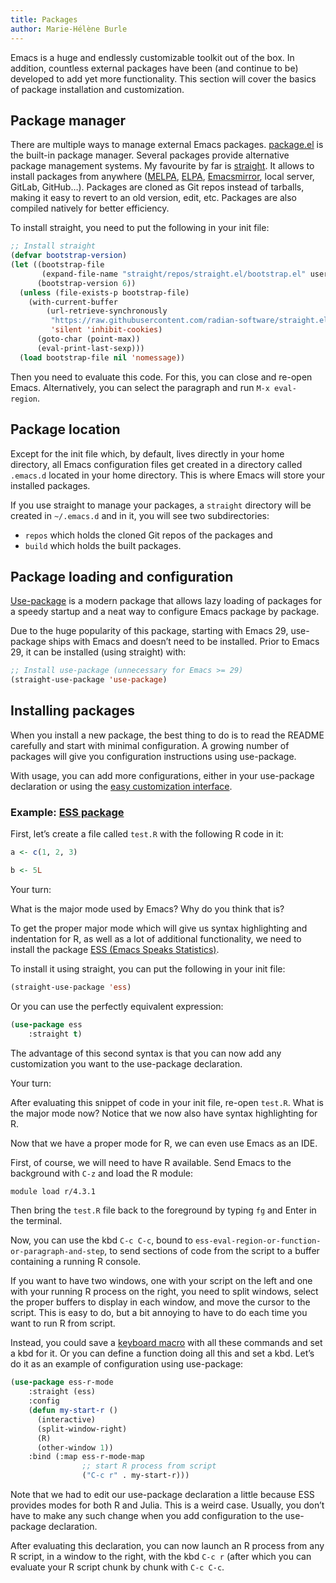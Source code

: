 ```yaml
---
title: Packages
author: Marie-Hélène Burle
---
```


:::{.def}

Emacs is a huge and endlessly customizable toolkit out of the box. In addition, countless external packages have been (and continue to be) developed to add yet more functionality. This section will cover the basics of package installation and customization.

:::

## Package manager

There are multiple ways to manage external Emacs packages. [package.el](https://github.com/emacs-mirror/emacs/blob/master/lisp/emacs-lisp/package.el) is the built-in package manager. Several packages provide alternative package management systems. My favourite by far is [straight](https://github.com/radian-software/straight.el). It allows to install packages from anywhere ([MELPA](https://melpa.org/#/), [ELPA](https://elpa.gnu.org/), [Emacsmirror](https://emacsmirror.net/), local server, GitLab, GitHub...). Packages are cloned as Git repos instead of tarballs, making it easy to revert to an old version, edit, etc. Packages are also compiled natively for better efficiency.

To install straight, you need to put the following in your init file:

```.lisp
;; Install straight
(defvar bootstrap-version)
(let ((bootstrap-file
       (expand-file-name "straight/repos/straight.el/bootstrap.el" user-emacs-directory))
      (bootstrap-version 6))
  (unless (file-exists-p bootstrap-file)
    (with-current-buffer
		(url-retrieve-synchronously
		 "https://raw.githubusercontent.com/radian-software/straight.el/develop/install.el"
		 'silent 'inhibit-cookies)
      (goto-char (point-max))
      (eval-print-last-sexp)))
  (load bootstrap-file nil 'nomessage))
```

Then you need to evaluate this code. For this, you can close and re-open Emacs. Alternatively, you can select the paragraph and run `M-x eval-region`.

## Package location

Except for the init file which, by default, lives directly in your home directory, all Emacs configuration files get created in a directory called `.emacs.d` located in your home directory. This is where Emacs will store your installed packages.

If you use straight to manage your packages, a `straight` directory will be created in `~/.emacs.d` and in it, you will see two subdirectories:

- `repos` which holds the cloned Git repos of the packages and
- `build` which holds the built packages.

## Package loading and configuration

[Use-package](https://github.com/jwiegley/use-package) is a modern package that allows lazy loading of packages for a speedy startup and a neat way to configure Emacs package by package.

Due to the huge popularity of this package, starting with Emacs 29, use-package ships with Emacs and doesn't need to be installed. Prior to Emacs 29, it can be installed (using straight) with:

```.lisp
;; Install use-package (unnecessary for Emacs >= 29)
(straight-use-package 'use-package)
```

## Installing packages

When you install a new package, the best thing to do is to read the README carefully and start with minimal configuration. A growing number of packages will give you configuration instructions using use-package.

With usage, you can add more configurations, either in your use-package declaration or using the [easy customization interface](intro_customize.qmd#easy-customization-interface).

### Example: [ESS package](https://github.com/emacs-ess/ESS)

First, let's create a file called `test.R` with the following R code in it:

```.r
a <- c(1, 2, 3)

b <- 5L
```

:::{.exo}

:::{.yourturn}

Your turn:

:::

What is the major mode used by Emacs?
Why do you think that is?

:::

To get the proper major mode which will give us syntax highlighting and indentation for R, as well as a lot of additional functionality, we need to install the package [ESS (Emacs Speaks Statistics)](https://github.com/emacs-ess/ESS).

To install it using straight, you can put the following in your init file:

```.lisp
(straight-use-package 'ess)
```

Or you can use the perfectly equivalent expression:

```.lisp
(use-package ess
	:straight t)
```

The advantage of this second syntax is that you can now add any customization you want to the use-package declaration.

:::{.exo}

:::{.yourturn}

Your turn:

:::

After evaluating this snippet of code in your init file, re-open `test.R`.
What is the major mode now?
Notice that we now also have syntax highlighting for R.

:::

Now that we have a proper mode for R, we can even use Emacs as an IDE.

First, of course, we will need to have R available. Send Emacs to the background with `C-z` and load the R module:

```.bash
module load r/4.3.1
```

Then bring the `test.R` file back to the foreground by typing `fg` and Enter in the terminal.

Now, you can use the kbd `C-c C-c`, bound to `ess-eval-region-or-function-or-paragraph-and-step`, to send sections of code from the script to a buffer containing a running R console.

If you want to have two windows, one with your script on the left and one with your running R process on the right, you need to split windows, select the proper buffers to display in each window, and move the cursor to the script. This is easy to do, but a bit annoying to have to do each time you want to run R from script.

Instead, you could save a [keyboard macro](intro_automation.qmd#keyboard-macros) with all these commands and set a kbd for it. Or you can define a function doing all this and set a kbd. Let's do it as an example of configuration using use-package:

```.lisp
(use-package ess-r-mode
	:straight (ess)
	:config
	(defun my-start-r ()
      (interactive)
      (split-window-right)
      (R)
      (other-window 1))
	:bind (:map ess-r-mode-map
				;; start R process from script
				("C-c r" . my-start-r)))
```

:::{.note}

Note that we had to edit our use-package declaration a little because ESS provides modes for both R and Julia. This is a weird case. Usually, you don't have to make any such change when you add configuration to the use-package declaration.

:::

After evaluating this declaration, you can now launch an R process from any R script, in a window to the right, with the kbd `C-c r` (after which you can evaluate your R script chunk by chunk with `C-c C-c`.
